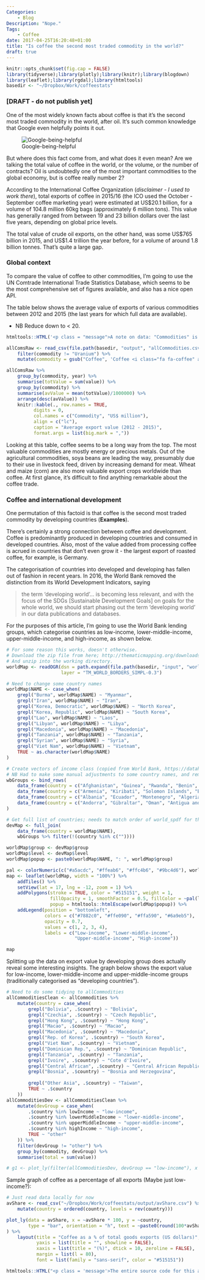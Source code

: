 ```yaml
---
Categories: 
    - Blog
Description: "Nope."
Tags: 
    - Coffee
date: 2017-04-25T16:20:48+01:00
title: "Is coffee the second most traded commodity in the world?"
draft: true
---
```


```r
knitr::opts_chunk$set(fig.cap = FALSE)
library(tidyverse);library(plotly);library(knitr);library(blogdown)
library(leaflet);library(rgdal);library(htmltools)
basedir <- "~/Dropbox/Work/coffeestats"
```


### [DRAFT - do not publish yet]

One of the most widely known facts about coffee is that it's the second most traded commodity in the world, after oil. It's such common knowledge that Google even helpfully points it out. 

![Google-being-helpful](/img/google-being-helpful.png)

But where does this fact come from, and what does it even mean? Are we talking the total value of coffee in the world, or the volume, or the number of contracts? Oil is undoubtedly one of the most important commodities to the global economy, but is coffee really number 2?

According to the International Coffee Organization (*disclaimer - I used to work there*), total exports of coffee in 2015/16 (the ICO used the October - September coffee marketing year) were estimated at US$20.1 billion, for a volume of 104.8 million 60kg bags (approximately 6 million tons). This value has generally ranged from between 19 and 23 billion dollars over the last five years, depending on global price levels. 

The total value of crude oil exports, on the other hand, was some US$765 billion in 2015, and US$1.4 trillion the year before, for a volume of around 1.8 billion tonnes. That's quite a large gap. 

### Global context

To compare the value of coffee to other commodities, I'm going to use the UN Comtrade International Trade Statistics Database, which seems to be the most comprehensive set of figures available, and also has a nice open API.

The table below shows the average value of exports of various commodities between 2012 and 2015 (the last years for which full data are available). 

*  NB Reduce down to < 20. 

```r
htmltools::HTML('<p class = "message">A note on data: "Commodities" is a relative fluid term, but the purposes of this article I\'m using the <em>Harmonized System</em> of tariff codes, grouped at the HS4 level. In terms of coffee, this means that decaffeinated and roasted coffee will be included in the aggregate value, but not instant coffee or ready-to-drink beverages. This is a pretty arbitrary distinction, but helps to maintain consistency for comparison. </p>')
```

```r
allComsRaw <- read_csv(file.path(basedir, "output", "allCommodities.csv")) %>% 
    filter(commodity != "Uranium") %>% 
    mutate(commodity = gsub("Coffee", 'Coffee <i class="fa fa-coffee" aria-hidden="true"></i>', commodity))
```
```r
allComsRaw %>%
    group_by(commodity, year) %>% 
    summarise(totValue = sum(value)) %>% 
    group_by(commodity) %>% 
    summarise(avValue = mean(totValue)/1000000) %>% 
    arrange(desc(avValue)) %>% 
    knitr::kable(., row.names = TRUE,
          digits = 0,
          col.names = c("Commodity", "US$ million"),
          align = c("lc"),
          caption = "Average export value (2012 - 2015)",
          format.args = list(big.mark = ","))

```


Looking at this table, coffee seems to be a long way from the top. The most valuable commodities are mostly energy or precious metals. Out of the agricultural commodities, soya beans are leading the way, presumably due to their use in livestock feed, driven by increasing demand for meat. Wheat and maize (corn) are also more valuable export crops worldwide than coffee. At first glance, it's difficult to find anything remarkable about the coffee trade. 

### Coffee and international development

One permutation of this factoid is that coffee is the second most traded commodity by developing countries (**Examples**). 

There's certainly a strong connection between coffee and development. Coffee is predominantly produced in developing countries and consumed in developed countries. Also, most of the value added from processing coffee is acrued in countries that don't even grow it - the largest export of roasted coffee, for example, is Germany. 

The categorisation of countries into developed and developing has fallen out of fashion in recent years. In 2016, the World Bank removed the distinction from its World Development Indicators, saying

> the term 'developing world'... is becoming less relevant, and with the focus of the SDGs [Sustainable Development Goals] on goals for the whole world, we should start phasing out the term 'developing world' in our data publications and databases. 

For the purposes of this article, I'm going to use the World Bank lending groups, which categorise countries as low-income, lower-middle-income, upper-middle-income, and high-income, as shown below. 

```r
# For some reason this works, doesn't otherwise. 
# Download the zip file from here; http://thematicmapping.org/downloads/TM_WORLD_BORDERS_SIMPL-0.3.zip 
# And unzip into the working directory. 
worldMap <- readOGR(dsn = path.expand(file.path(basedir, "input", "worldmap", "world_shape_file")),
                    layer = "TM_WORLD_BORDERS_SIMPL-0.3")

# Need to change some country names
worldMap$NAME <- case_when(
    grepl("Burma", worldMap$NAME) ~ "Myanmar",
    grepl("Iran", worldMap$NAME) ~ "Iran",
    grepl("Korea, Democratic", worldMap$NAME) ~ "North Korea",
    grepl("Korea, Republic", worldMap$NAME) ~ "South Korea",
    grepl("Lao", worldMap$NAME) ~ "Laos",
    grepl("Libyan", worldMap$NAME) ~ "Libya",
    grepl("Macedonia", worldMap$NAME) ~ "Macedonia",
    grepl("Tanzania", worldMap$NAME) ~ "Tanzania",
    grepl("Syrian", worldMap$NAME) ~ "Syria",
    grepl("Viet Nam", worldMap$NAME) ~ "Vietnam",
    TRUE ~ as.character(worldMap$NAME)
)

# Create vectors of income class (copied from World Bank, https://datahelpdesk.worldbank.org/knowledgebase/articles/906519-world-bank-country-and-lending-groups)
# NB Had to make some manual adjustments to some country names, and remove Kosovo & South Sudan to do the merge later. 
wbGroups <- bind_rows(
    data_frame(country = c("Afghanistan", "Guinea", "Rwanda", "Benin", "Guinea-Bissau", "Senegal", "Burkina Faso", "Haiti", "Sierra Leone", "Burundi", "North Korea", "Somalia", "Central African Republic", "Liberia", "Chad", "Madagascar", "Tanzania", "Comoros", "Malawi", "Togo", "Democratic Republic of the Congo", "Mali", "Uganda", "Eritrea", "Mozambique", "Zimbabwe", "Ethiopia", "Nepal", "Gambia", "Niger")) %>% mutate(group = "Low-income", level = 1),
    data_frame(country = c("Armenia", "Kiribati", "Solomon Islands", "Bangladesh", "Sri Lanka", "Bhutan", "Kyrgyzstan", "Sudan", "Bolivia", "Laos", "Swaziland", "Cape Verde", "Lesotho", "Syria", "Cambodia", "Mauritania", "Tajikistan",  "Cameroon", "Micronesia, Federated States of", "Timor-Leste", "Congo",  "Republic of Moldova", "Tonga", "Cote d'Ivoire", "Mongolia", "Tunisia",  "Djibouti", "Morocco", "Ukraine", "Egypt", "Myanmar", "Uzbekistan", "El Salvador", "Nicaragua", "Vanuatu", "Ghana", "Nigeria", "Vietnam", "Guatemala", "Pakistan", "Palestine", "Honduras", "Papua New Guinea", "Yemen", "India", "Philippines", "Zambia", "Indonesia", "Samoa", "Kenya", "Sao Tome and Principe")) %>% mutate(group = "Lower-middle-income", level = 2),
    data_frame(country = c("Albania", "Ecuador", "Montenegro", "Algeria", "Fiji", "Namibia", "American Samoa", "Gabon", "Palau", "Angola", "Georgia", "Panama", "Argentina", "Grenada", "Paraguay", "Azerbaijan", "Guyana", "Peru", "Belarus", "Iran", "Romania", "Belize", "Iraq", "Russia", "Bosnia and Herzegovina", "Jamaica", "Serbia", "Botswana", "Jordan", "South Africa", "Brazil", "Kazakhstan", "Saint Lucia", "Bulgaria", "Lebanon", "Saint Vincent and the Grenadines", "China", "Libya", "Suriname", "Colombia", "Macedonia", "Thailand", "Costa Rica", "Malaysia", "Turkey", "Cuba", "Maldives", "Turkmenistan", "Dominica", "Marshall Islands", "Tuvalu", "Dominican Republic", "Mauritius", "Venezuela", "Equatorial Guinea", "Mexico")) %>% mutate(group = "Upper-middle-income", level = 3),
    data_frame(country = c("Andorra", "Gibraltar", "Oman", "Antigua and Barbuda", "Greece", "Poland", "Aruba", "Greenland", "Portugal", "Australia", "Guam", "Puerto Rico", "Austria", "Hong Kong", "Qatar", "Bahamas", "Hungary", "San Marino", "Bahrain", "Iceland", "Saudi Arabia", "Barbados", "Ireland", "Seychelles", "Belgium", "Isle of Man", "Singapore", "Bermuda", "Israel", "British Virgin Islands", "Italy", "Slovakia", "Brunei Darussalam", "Japan", "Slovenia", "Canada", "South Korea", "Spain", "Cayman Islands", "Kuwait", "Saint Kitts and Nevis", "Latvia", "Chile", "Liechtenstein", "Sweden", "Croatia", "Lithuania", "Switzerland",  "Luxembourg", "Taiwan", "Cyprus", "Macau", "Trinidad and Tobago", "Czech Republic", "Malta", "Denmark", "Monaco", "United Arab Emirates", "Estonia", "Nauru", "United Kingdom", "Faroe Islands", "Netherlands", "United States", "Finland", "New Caledonia", "Uruguay", "France", "New Zealand", "United States Virgin Islands", "French Polynesia", "Northern Mariana Islands", "Germany", "Norway")) %>% mutate(group = "High-income", level = 4)
)

# Get full list of countries; needs to match order of world_spdf for the map. 
devMap <- full_join(
    data_frame(country = worldMap$NAME), 
    wbGroups %>% filter(!(country %in% c(""))))

worldMap$group <- devMap$group
worldMap$level <- devMap$level
worldMap$popup <- paste0(worldMap$NAME, ": ", worldMap$group)

pal <- colorNumeric(c("#a5acdc", "#ffeab6", "#ffc4b6", "#9bc4d6"), worldMap$level)
map <- leaflet(worldMap, width = "100%") %>% 
    addTiles() %>% 
    setView(lat = 17, lng = -12, zoom = 1) %>% 
    addPolygons(stroke = TRUE, color = "#515151", weight = 1,
                fillOpacity = 1, smoothFactor = 0.5, fillColor = ~pal(level),
                popup = htmltools::htmlEscape(worldMap$popup)) %>% 
    addLegend(position = "bottomleft",
              colors = c("#7882c0", "#ffe090", "#ffa590", "#6a9eb5"),
              opacity = 0.7,
              values = c(1, 2, 3, 4),
              labels = c("Low-income", "Lower-middle-income", 
                         "Upper-middle-income", "High-income"))
```


```r
map
```


Splitting up the data on export value by developing group does actually reveal some interesting insights. The graph below shows the export value for low-income, lower-middle-income and upper-middle-income groups (traditionally categorised as "developing countries"). 

```r

# Need to do some tidying to allCommodities 
allCommoditiesClean <- allCommodities %>%
    mutate(country = case_when(
        grepl("Bolivia", .$country) ~ "Bolivia",
        grepl("Czechia", .$country) ~ "Czech Republic", 
        grepl("Hong Kong", .$country) ~ "Hong Kong", 
        grepl("Macao", .$country) ~ "Macao",
        grepl("Macedonia", .$country) ~ "Macedonia", 
        grepl("Rep. of Korea", .$country) ~ "South Korea", 
        grepl("Viet Nam", .$country) ~ "Vietnam",
        grepl("Dominican Rep.", .$country) ~ "Dominican Republic",
        grepl("Tanzania", .$country) ~ "Tanzania",
        grepl("Ivoire", .$country) ~ "Cote d'Ivoire",
        grepl("Central African", .$country) ~ "Central African Republic",
        grepl("Bosnia", .$country) ~ "Bosnia and Herzegovina", 
        
        grepl("Other Asia", .$country) ~ "Taiwan",
        TRUE ~ .$country
    ))
allCommoditiesDev <- allCommoditiesClean %>% 
    mutate(devGroup = case_when(
        .$country %in% lowIncome ~ "low-income",
        .$country %in% lowerMiddleIncome ~ "lower-middle-income",
        .$country %in% upperMiddleIncome ~ "upper-middle-income",
        .$country %in% highIncome ~ "high-income",
        TRUE ~ "other"
    )) %>% 
    filter(devGroup != "other") %>% 
    group_by(commodity, devGroup) %>% 
    summarise(total = sum(value))
```

```r
# g1 <- plot_ly(filter(allCommoditiesDev, devGroup == "low-income"), x = ~
```


Sample graph of coffee as a percentage of all exports (Maybe just low-income?):

```r
# Just read data locally for now
avShare <- read_csv("~/Dropbox/Work/coffeestats/output/avShare.csv") %>% 
    mutate(country = ordered(country, levels = rev(country)))
```
```r
plot_ly(data = avShare, x = ~avShare * 100, y = ~country,
        type = "bar", orientation = "h", text = ~paste0(round(100*avShare, 1), "%"), hoverinfo = 'text', marker = list(color = "#6a9fb5")
) %>% 
    layout(title = "Coffee as a % of total goods exports (US dollars)",
           yaxis = list(title = "", showline = FALSE),
           xaxis = list(title = "(%)", dtick = 10, zeroline = FALSE),
           margin = list(l = 80),
           font = list(family = "sans-serif", color = "#515151"))

```


```r
htmltools::HTML("<p class = 'message'>The entire source code for this article is available <a href = 'https://github.com/tomcopple/tomcopple.github.io/blob/hugo/content/post/2017-04-25-iscoffeesecond.Rmd' target = '_blank'>here</a>.</p>")
```

